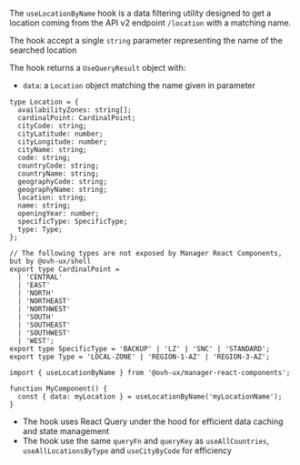 
<Meta title="Manager React Components/Hooks/useLocationByName" />

<StorybookHeading label="Overview" level={2} />

The `useLocationByName` hook is a data filtering utility designed to get a location coming from the API v2 endpoint `/location` with a matching name.

<StorybookHeading label="Api" level={2} />

<StorybookHeading label="Parameters" level={3} />

The hook accept a single `string` parameter representing the name of the searched location

<StorybookHeading label="Return Value" level={3} />

The hook returns a `UseQueryResult` object with:
- `data`: a `Location` object matching the name given in parameter

```tsx
type Location = {
  availabilityZones: string[];
  cardinalPoint: CardinalPoint;
  cityCode: string;
  cityLatitude: number;
  cityLongitude: number;
  cityName: string;
  code: string;
  countryCode: string;
  countryName: string;
  geographyCode: string;
  geographyName: string;
  location: string;
  name: string;
  openingYear: number;
  specificType: SpecificType;
  type: Type;
};

// The following types are not exposed by Manager React Components, but by @ovh-ux/shell
export type CardinalPoint =
  | 'CENTRAL'
  | 'EAST'
  | 'NORTH'
  | 'NORTHEAST'
  | 'NORTHWEST'
  | 'SOUTH'
  | 'SOUTHEAST'
  | 'SOUTHWEST'
  | 'WEST';
export type SpecificType = 'BACKUP' | 'LZ' | 'SNC' | 'STANDARD';
export type Type = 'LOCAL-ZONE' | 'REGION-1-AZ' | 'REGION-3-AZ';
```

<StorybookHeading label="Example Usage" level={3} />

```tsx
import { useLocationByName } from '@ovh-ux/manager-react-components';

function MyComponent() {
  const { data: myLocation } = useLocationByName('myLocationName');
}
```

<StorybookHeading label="Notes" level={3} />

- The hook uses React Query under the hood for efficient data caching and state management
- The hook use the same `queryFn` and `queryKey` as `useAllCountries`, `useAllLocationsByType` and `useCityByCode` for efficiency
